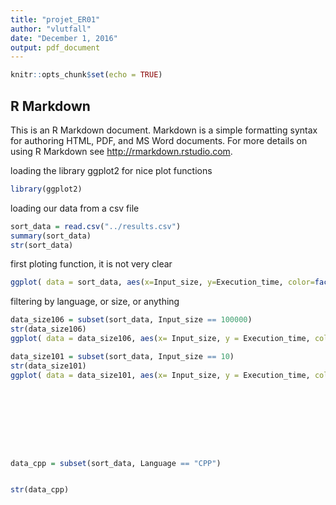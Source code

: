```yaml
---
title: "projet_ER01"
author: "vlutfall"
date: "December 1, 2016"
output: pdf_document
---
```


```r
knitr::opts_chunk$set(echo = TRUE)
```

## R Markdown

This is an R Markdown document. Markdown is a simple formatting syntax for authoring HTML, PDF, and MS Word documents. For more details on using R Markdown see <http://rmarkdown.rstudio.com>.

loading the library ggplot2 for nice plot functions
```r
library(ggplot2)
```

loading our data from a csv file
```r
sort_data = read.csv("../results.csv")
summary(sort_data)
str(sort_data)

```

first ploting function, it is not very clear
```r

ggplot( data = sort_data, aes(x=Input_size, y=Execution_time, color=factor(Language))) + geom_point() + scale_x_log10() + scale_y_log10()
```

filtering by language, or size, or anything
```r
data_size106 = subset(sort_data, Input_size == 100000)
str(data_size106)
ggplot( data = data_size106, aes(x= Input_size, y = Execution_time, color=Language)) + geom_point()

data_size101 = subset(sort_data, Input_size == 10)
str(data_size101)
ggplot( data = data_size101, aes(x= Input_size, y = Execution_time, color=Language)) + geom_point()









data_cpp = subset(sort_data, Language == "CPP")


str(data_cpp)



```

```r

```

